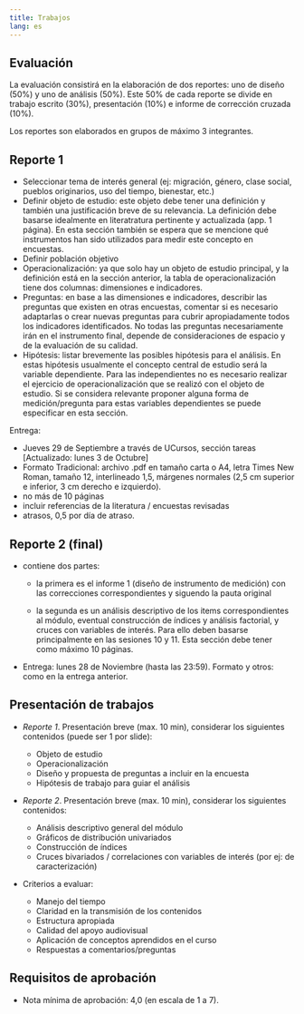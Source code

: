 ---
title: Trabajos
lang: es
---

## Evaluación

La evaluación consistirá en la elaboración de dos reportes: uno de diseño (50%) y uno de análisis (50%).  Este 50% de cada reporte se divide en trabajo escrito (30%), presentación (10%) e informe de corrección cruzada (10%).

Los reportes son elaborados en grupos de máximo 3 integrantes.

## Reporte 1

- Seleccionar tema de interés general (ej: migración, género, clase social, pueblos originarios, uso del tiempo, bienestar, etc.)
- Definir objeto de estudio: este objeto debe tener una definición y también una justificación breve de su relevancia. La definición debe basarse idealmente en literatratura pertinente y actualizada (app. 1 página). En esta sección también se espera que se mencione qué instrumentos han sido utilizados para medir este concepto en encuestas.
- Definir población objetivo
- Operacionalización: ya que solo hay un objeto de estudio principal, y la definición está en la sección anterior, la tabla de operacionalización tiene dos columnas: dimensiones e indicadores.
- Preguntas: en base a las dimensiones e indicadores, describir las preguntas que existen en otras encuestas, comentar si es necesario adaptarlas o crear nuevas preguntas para cubrir apropiadamente todos los indicadores identificados. No todas las preguntas necesariamente irán en el instrumento final, depende de consideraciones de espacio y de la evaluación de su calidad.
- Hipótesis: listar brevemente las posibles hipótesis para el análisis. En estas hipótesis usualmente el concepto central de estudio será la variable dependiente. Para las independientes no es necesario realizar el ejercicio de operacionalización que se realizó con el objeto de estudio. Si se considera relevante proponer alguna forma de medición/pregunta para estas variables dependientes se puede especificar en esta sección.

Entrega:

- Jueves 29 de Septiembre a través de UCursos, sección tareas [Actualizado: lunes 3 de Octubre]
- Formato Tradicional: archivo .pdf en tamaño carta o A4, letra Times New Roman, tamaño 12, interlineado 1,5, márgenes normales (2,5 cm superior e inferior, 3 cm derecho e izquierdo).
- no más de 10 páginas
- incluir referencias de la literatura / encuestas revisadas
- atrasos, 0,5 por día de atraso.

## Reporte 2 (final)

- contiene dos partes:

  - la primera es el informe 1 (diseño de instrumento de medición) con las correcciones correspondientes y siguendo la pauta original

  - la segunda es un análisis descriptivo de los items correspondientes al módulo, eventual construcción de índices y análisis factorial, y cruces con variables de interés. Para ello deben basarse principalmente en las sesiones 10 y 11. Esta sección debe tener como máximo 10 páginas.

- Entrega: lunes 28 de Noviembre (hasta las 23:59). Formato y otros: como en la entrega anterior.




## Presentación de trabajos

- *Reporte 1*. Presentación breve (max. 10 min), considerar los siguientes contenidos (puede ser 1 por slide):

  - Objeto de estudio
  - Operacionalización
  - Diseño y propuesta de preguntas a incluir en la encuesta
  - Hipótesis de trabajo para guiar el análisis

- *Reporte 2*. Presentación breve (max. 10 min), considerar los siguientes contenidos:
  - Análisis descriptivo general del módulo
  - Gráficos de distribución univariados
  - Construcción de índices
  - Cruces bivariados / correlaciones con variables de interés (por ej: de caracterización)


- Criterios a evaluar:

  - Manejo del tiempo
  - Claridad en la transmisión de los contenidos
  - Estructura apropiada
  - Calidad del apoyo audiovisual
  - Aplicación de conceptos aprendidos en el curso
  - Respuestas a comentarios/preguntas



## Requisitos de aprobación

- Nota mínima de aprobación: 4,0 (en escala de 1 a 7).
